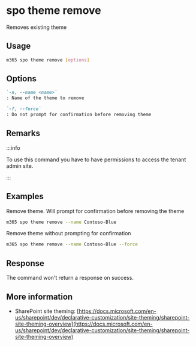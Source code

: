 
# spo theme remove

Removes existing theme

## Usage

```sh
m365 spo theme remove [options]
```

## Options

```md definition-list
`-n, --name <name>`
: Name of the theme to remove

`-f, --force`
: Do not prompt for confirmation before removing theme
```

<Global />

## Remarks

:::info

To use this command you have to have permissions to access the tenant admin site.

:::

## Examples

Remove theme. Will prompt for confirmation before removing the theme

```sh
m365 spo theme remove --name Contoso-Blue
```

Remove theme without prompting for confirmation

```sh
m365 spo theme remove --name Contoso-Blue --force
```

## Response

The command won't return a response on success.

## More information

- SharePoint site theming: [https://docs.microsoft.com/en-us/sharepoint/dev/declarative-customization/site-theming/sharepoint-site-theming-overview](https://docs.microsoft.com/en-us/sharepoint/dev/declarative-customization/site-theming/sharepoint-site-theming-overview)

